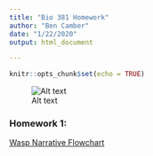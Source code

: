 ```yaml
---
title: "Bio 381 Homework"
author: "Ben Camber"
date: "1/22/2020"
output: html_document

---
```


```r
knitr::opts_chunk$set(echo = TRUE)
```
![Alt text](https://bencamber.github.io/bcamberBio381/Headshot- Ben.PNG)

### Homework 1:
[Wasp Narrative Flowchart](hw1.html)